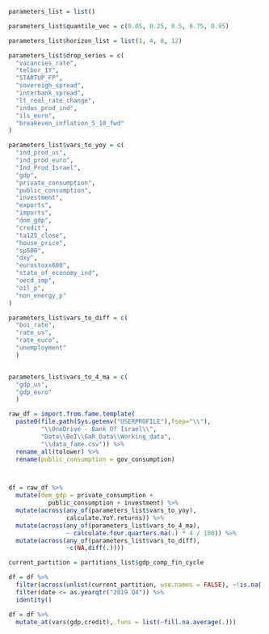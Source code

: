 

```r

parameters_list = list()

parameters_list$quantile_vec = c(0.05, 0.25, 0.5, 0.75, 0.95)

parameters_list$horizon_list = list(1, 4, 8, 12)

parameters_list$drop_series = c(
  "vacancies_rate",
  "telbor_1Y",
  "STARTUP_FP",
  "sovereigh_spread",
  "interbank_spread",
  "lt_real_rate_change",
  "indus_prod_ind",
  "ils_euro",
  "breakeven_inflation_5_10_fwd"
)

parameters_list$vars_to_yoy = c(
  "ind_prod_us",
  "ind_prod_euro",
  "Ind_Prod_Israel",
  "gdp",
  "private_consumption",
  "public_consumption",
  "investment",
  "exports",
  "imports",
  "dom_gdp",
  "credit",
  "ta125_close",
  "house_price",
  "sp500",
  "dxy",
  "eurostoxx600",
  "state_of_economy_ind",
  "oecd_imp",
  "oil_p",
  "non_energy_p"
)

parameters_list$vars_to_diff = c(
  "boi_rate",
  "rate_us",
  "rate_euro",
  "unemployment"
  )


parameters_list$vars_to_4_ma = c(
  "gdp_us",
  "gdp_euro"
  )


```


```r


raw_df = import.from.fame.template(
  paste0(file.path(Sys.getenv("USERPROFILE"),fsep="\\"),
         "\\OneDrive - Bank Of Israel\\",
         "Data\\BoI\\GaR_Data\\Working_data",
         "\\data_fame.csv")) %>% 
  rename_all(tolower) %>% 
  rename(public_consumption = gov_consumption)




```


```r

df = raw_df %>% 
  mutate(dom_gdp = private_consumption + 
           public_consumption + investment) %>% 
  mutate(across(any_of(parameters_list$vars_to_yoy),
                calculate.YoY.returns)) %>% 
  mutate(across(any_of(parameters_list$vars_to_4_ma),
                ~ calculate.four.quarters.ma(.) * 4 / 100)) %>% 
  mutate(across(any_of(parameters_list$vars_to_diff),
                ~c(NA,diff(.))))


```


```r

current_partition = partitions_list$gdp_comp_fin_cycle


```


```r

df = df %>% 
  filter(across(unlist(current_partition, use.names = FALSE), ~!is.na(.))) %>% 
  filter(date <= as.yearqtr("2019 Q4")) %>%
  identity()


```


```r

df = df %>% 
  mutate_at(vars(gdp,credit),.funs = list(~fill.na.average(.)))

```

